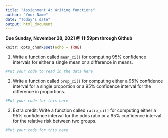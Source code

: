 ```yaml
---
title: "Assignment 4: Writing functions"
author: "Your Name"
date: "Today's date"
output: html_document
---
```


**Due Sunday, November 28, 2021 @ 11:59pm through Github**

```r
knitr::opts_chunk$set(echo = TRUE)
```

(1) Write a function called `mean_ci()` for computing 95% confidence intervals for either a single mean or a difference in means.

```r
#Put your code to read in the data here

```

(2) Write a function called `prop_ci()` for computing either a 95% confidence interval for a single proportion or a 95% confidence interval for the difference in proportions.

```r
#Put your code for this here

```

(3) Extra credit: Write a function called `ratio_ci()` for computing either a 95% confidence interval for the odds ratio or a 95% confidence interval for the relative risk between two groups.

```r
#Put your code for this here

```
